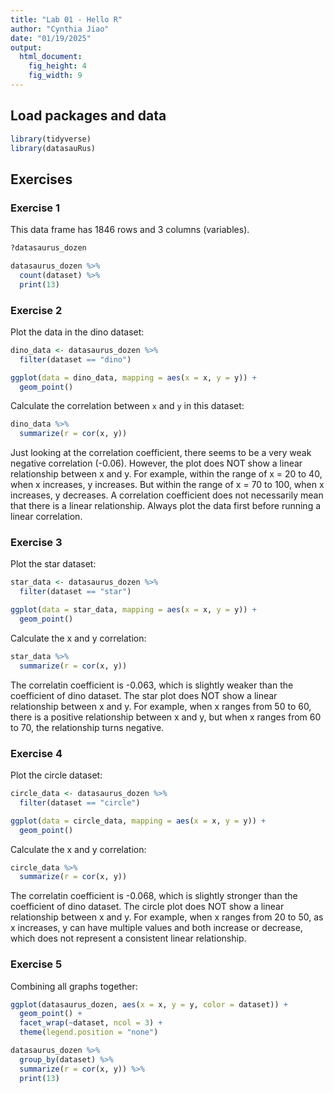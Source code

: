 ```yaml
---
title: "Lab 01 - Hello R"
author: "Cynthia Jiao"
date: "01/19/2025"
output: 
  html_document: 
    fig_height: 4
    fig_width: 9
---
```


## Load packages and data

```r
library(tidyverse) 
library(datasauRus)
```

## Exercises

### Exercise 1

This data frame has 1846 rows and 3 columns (variables).

```r
?datasaurus_dozen

datasaurus_dozen %>%
  count(dataset) %>%
  print(13)
```

### Exercise 2

Plot the data in the dino dataset:

```r
dino_data <- datasaurus_dozen %>%
  filter(dataset == "dino")

ggplot(data = dino_data, mapping = aes(x = x, y = y)) +
  geom_point()
```

Calculate the correlation between `x` and `y` in this dataset:

```r
dino_data %>%
  summarize(r = cor(x, y))
```
Just looking at the correlation coefficient, there seems to be a very weak negative correlation (-0.06). However, the plot does NOT show a linear relationship between x and y. For example, within the range of x = 20 to 40, when x increases, y increases. But within the range of x = 70 to 100, when x increases, y decreases. A correlation coefficient does not necessarily mean that there is a linear relationship. Always plot the data first before running a linear correlation.


### Exercise 3

Plot the star dataset:

```r
star_data <- datasaurus_dozen %>%
  filter(dataset == "star")

ggplot(data = star_data, mapping = aes(x = x, y = y)) +
  geom_point()

```

Calculate the x and y correlation:

```r
star_data %>%
  summarize(r = cor(x, y))
```
The correlatin coefficient is -0.063, which is slightly weaker than the coefficient of dino dataset. The star plot does NOT show a linear relationship between x and y. For example, when x ranges from 50 to 60, there is a positive relationship between x and y, but when x ranges from 60 to 70, the relationship turns negative. 


### Exercise 4

Plot the circle dataset:

```r
circle_data <- datasaurus_dozen %>%
  filter(dataset == "circle")

ggplot(data = circle_data, mapping = aes(x = x, y = y)) +
  geom_point()

```

Calculate the x and y correlation:

```r
circle_data %>%
  summarize(r = cor(x, y))

```
The correlatin coefficient is -0.068, which is slightly stronger than the coefficient of dino dataset. The circle plot does NOT show a linear relationship between x and y. For example, when x ranges from 20 to 50, as x increases, y can have multiple values and both increase or decrease, which does not represent a consistent linear relationship.


### Exercise 5

Combining all graphs together:

```r
ggplot(datasaurus_dozen, aes(x = x, y = y, color = dataset)) +
  geom_point() +
  facet_wrap(~dataset, ncol = 3) +
  theme(legend.position = "none")

datasaurus_dozen %>%
  group_by(dataset) %>%
  summarize(r = cor(x, y)) %>%
  print(13)
```


